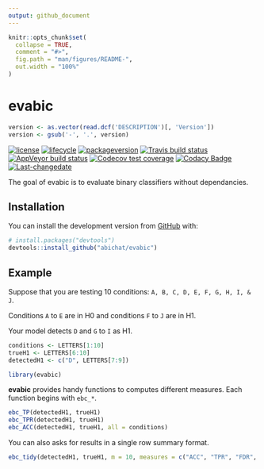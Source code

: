 ```yaml
---
output: github_document
---
```


<!-- README.md is generated from README.Rmd. Please edit that file -->

```r
knitr::opts_chunk$set(
  collapse = TRUE,
  comment = "#>",
  fig.path = "man/figures/README-",
  out.width = "100%"
)
```
# evabic

```r
version <- as.vector(read.dcf('DESCRIPTION')[, 'Version'])                                                              
version <- gsub('-', '.', version)
```

<!-- badges: start -->
[![license](https://img.shields.io/badge/license-GPL--3-blue.svg)](https://www.gnu.org/licenses/gpl-3.0.en.html)
[![lifecycle](https://img.shields.io/badge/lifecycle-experimental-orange.svg)](https://www.tidyverse.org/lifecycle/#experimental)
[![packageversion](https://img.shields.io/badge/Package%20version-`r version`-orange.svg?style=flat-square)](commits/master)
[![Travis build status](https://travis-ci.org/abichat/evabic.svg?branch=master)](https://travis-ci.org/abichat/evabic)
[![AppVeyor build status](https://ci.appveyor.com/api/projects/status/github/abichat/evabic?branch=master&svg=true)](https://ci.appveyor.com/project/abichat/evabic)
[![Codecov test coverage](https://codecov.io/gh/abichat/evabic/branch/master/graph/badge.svg)](https://codecov.io/gh/abichat/evabic?branch=master)
[![Codacy Badge](https://api.codacy.com/project/badge/Grade/c32dcc4c1c3f40a5950e1c10ea6dfb18)](https://www.codacy.com/app/abichat/evabic?utm_source=github.com&amp;utm_medium=referral&amp;utm_content=abichat/evabic&amp;utm_campaign=Badge_Grade)
[![Last-changedate](https://img.shields.io/badge/last%20change-`r gsub('-', '--', Sys.Date())`-yellowgreen.svg)](/commits/master)
<!-- badges: end -->

The goal of evabic is to evaluate binary classifiers without dependancies.

## Installation


You can install the development version from [GitHub](https://github.com/) with:

``` r
# install.packages("devtools")
devtools::install_github("abichat/evabic")
```
## Example

Suppose that you are testing 10 conditions: `A, B, C, D, E, F, G, H, I, & J`.

Conditions `A` to `E` are in H0 and conditions `F` to `J` are in H1.

Your model detects `D` and `G` to `I` as H1.

```r
conditions <- LETTERS[1:10]
trueH1 <- LETTERS[6:10]
detectedH1 <- c("D", LETTERS[7:9])
```

```r
library(evabic)
```

__evabic__ provides handy functions to computes different measures. Each function begins with `ebc_*`.


```r
ebc_TP(detectedH1, trueH1)
ebc_TPR(detectedH1, trueH1)
ebc_ACC(detectedH1, trueH1, all = conditions)
```

You can also asks for results in a single row summary format.

```r
ebc_tidy(detectedH1, trueH1, m = 10, measures = c("ACC", "TPR", "FDR", "F1"))
```




